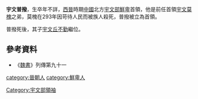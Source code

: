 '''宇文普撥'''，生卒年不詳，[[西晉|西晉]]時期[[中國|中國]]北方[[宇文部鮮卑|宇文部鮮卑]]首領，他是前任首領[[宇文莫槐|宇文莫槐]]之弟，莫槐在293年因苛待人民而被族人殺死，普撥被立為首領。

普撥死後，其子[[宇文丘不勤|宇文丘不勤]]繼位。

==參考資料==
*《[[魏書|魏書]]》列傳第九十一

{{中国皇帝|兄[[宇文莫槐|宇文莫槐]]|子[[宇文丘不勤|宇文丘不勤]]|[[东晋十六国君主列表#宇文部|宇文部鮮卑]]首領|293年－？}}

[[category:晉朝人|category:晉朝人]]
[[category:鮮卑人|category:鮮卑人]]
[[Category:宇文部領袖|Category:宇文部領袖]]